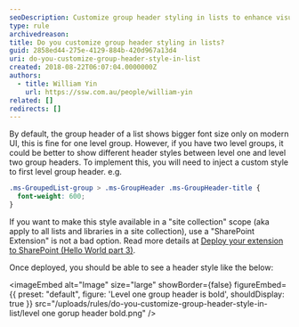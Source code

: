 ```yaml
---
seoDescription: Customize group header styling in lists to enhance visual hierarchy and improve user experience, particularly when dealing with multi-level groups.
type: rule
archivedreason:
title: Do you customize group header styling in lists?
guid: 2858ed44-275e-4129-884b-420d967a13d4
uri: do-you-customize-group-header-style-in-list
created: 2018-08-22T06:07:04.0000000Z
authors:
  - title: William Yin
    url: https://ssw.com.au/people/william-yin
related: []
redirects: []
---
```


By default, the group header of a list shows bigger font size only on modern UI, this is fine for one level group. However, if you have two level groups, it could be better to show different header styles between level one and level two group headers.
To implement this, you will need to inject a custom style to first level group header. e.g.

```css
.ms-GroupedList-group > .ms-GroupHeader .ms-GroupHeader-title {
  font-weight: 600;
}
```

If you want to make this style available in a "site collection" scope (aka apply to all lists and libraries in a site collection), use a "SharePoint Extension" is not a bad option. Read more details at [Deploy your extension to SharePoint (Hello World part 3)](https://docs.microsoft.com/en-us/sharepoint/dev/spfx/extensions/get-started/serving-your-extension-from-sharepoint).

Once deployed, you should be able to see a header style like the below:


<imageEmbed
  alt="Image"
  size="large"
  showBorder={false}
  figureEmbed={{
    preset: "default",
    figure: 'Level one group header is bold',
    shouldDisplay: true
  }}
  src="/uploads/rules/do-you-customize-group-header-style-in-list/level one gorup header bold.png"
/>